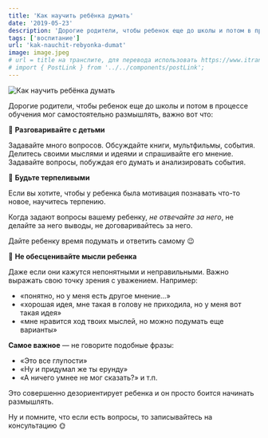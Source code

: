 ```yaml
---
title: 'Как научить ребёнка думать'
date: '2019-05-23'
description: 'Дорогие родители, чтобы ребенок еще до школы и потом в процессе обучения мог самостоятельно размышлять, важно вот что...'
tags: ['воспитание']
url: 'kak-nauchit-rebyonka-dumat'
image: image.jpeg
# url = title на транслите, для перевода использовать https://www.itranslit.com/
# import { PostLink } from '../../components/postLink';
---
```



![Как научить ребёнка думать](./image.jpeg)

Дорогие родители, чтобы ребенок еще до школы и потом в процессе обучения мог самостоятельно размышлять, важно вот что:

🔹 **Разговаривайте с детьми**

Задавайте много вопросов. Обсуждайте книги, мультфильмы, события. Делитесь своими мыслями и идеями и спрашивайте его мнение. Задавайте вопросы, побуждая его думать и анализировать события.

🔹 **Будьте терпеливыми**

Если вы хотите, чтобы у ребенка была мотивация познавать что-то новое, научитесь терпению.

Когда задают вопросы вашему ребенку, _не отвечайте за него_, не делайте за него выводы, не договаривайтесь за него.

Дайте ребенку время подумать и ответить самому 😉

🔹 **Не обесценивайте мысли ребенка**

Даже если они кажутся непонятными и неправильными. Важно выражать свою точку зрения с уважением. Например:

- «понятно, но у меня есть другое мнение...»
- «хорошая идея, мне такая в голову не приходила, но у меня вот такая идея»
- «мне нравится ход твоих мыслей, но можно подумать еще варианты»

**Самое важное** — не говорите подобные фразы:

- «Это все глупости»
- «Ну и придумал же ты ерунду»
- «А ничего умнее не мог сказать?» и т.п.

Это совершенно дезориентирует ребенка и он просто боится начинать размышлять.

Ну и помните, что если есть вопросы, то <PostLink to="#how-to-get-consultation">записывайтесь на консультацию</PostLink> 🌞
